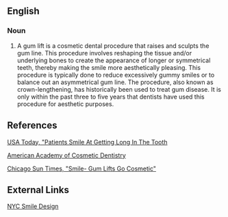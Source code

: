 ==English==

===Noun===
{{en-noun}} 

# A gum lift is a cosmetic dental procedure that raises and sculpts the gum line. This procedure involves reshaping the tissue and/or underlying bones to create the appearance of longer or symmetrical teeth, thereby making the smile more aesthetically pleasing. This procedure is typically done to reduce excessively gummy smiles or to balance out an asymmetrical gum line. The procedure, also known as crown-lengthening, has historically been used to treat gum disease. It is only within the past three to five years that dentists have used this procedure for aesthetic purposes.



== References ==

[http://www.usatoday.com/life/lifestyle/2006-01-18-gum-lifts_x.htm USA Today, "Patients Smile At Getting Long In The Tooth]

[http://www.aacd.com/procedures/gumlifts.asp American Academy of Cosmetic Dentistry]

[http://nycsmiledesign.com/New_York_City_Cosmetic_Dentist/media/Print/CrownLengtheningSunTimes.pdf Chicago Sun Times, "Smile- Gum Lifts Go Cosmetic"]



== External Links ==

[http://www.nycsmiledesign.com NYC Smile Design]
